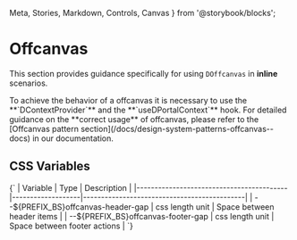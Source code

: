   Meta,
  Stories,
  Markdown,
  Controls,
  Canvas
} from '@storybook/blocks';


<Meta of={DOffcanvasStories} />

# Offcanvas

This section provides guidance specifically for using `DOffcanvas` in **inline** scenarios.

<DAlert soft type="warning" className='py-1 mb-8'>
  To achieve the behavior of a offcanvas it is necessary to use the **`DContextProvider`** and the **`useDPortalContext`** hook.
  For detailed guidance on the **correct usage** of offcanvas, please refer to the [Offcanvas pattern section](/docs/design-system-patterns-offcanvas--docs) in our documentation.
</DAlert>

## CSS Variables

<Markdown>
  {`
| Variable                                 | Type              | Description                                 |
|------------------------------------------|-------------------|---------------------------------------------|
| --${PREFIX_BS}offcanvas-header-gap       | css length unit   | Space between header items                  |
| --${PREFIX_BS}offcanvas-footer-gap       | css length unit   | Space between footer actions                |
  `}
</Markdown>

<Canvas of={DOffcanvasStories.Default} />
<Controls of={DOffcanvasStories.Default} />
<Stories />
